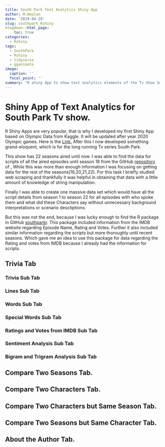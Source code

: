 ```yaml
---
title: South Park Text Analytics Shiny App
author: M.Amalan
date: '2019-04-29'
slug: southpark_Rshiny
blogdown::html_page:
    toc: true
categories:
  - Rshiny
tags:
  - SouthPark
  - Rshiny
  - tidyverse
  - gganimate
image:
  caption: ''
  focal_point: ''
summary: "R shiny App to show text analytics elements of the Tv Show South Park from Season 1 to 22."  
---
```


# Shiny App of Text Analytics for South Park Tv show.

R Shiny Apps are very popular, that is why I developed my first Shiny App based on Olympic Data
from Kaggle. It will be updated after year 2020 Olympic games. Here is the [Link.]()
After this I now developed something grand-eloquent, which is for the long running Tv series
South Park. 

This show has 22 seasons aired until now. I was able to find the data for scripts of all
the aired episodes until season 18 from the GitHub [repository]() 
of [.]() While this was more than enough information I was focusing on getting data for the 
rest of the seasons(19,20,21,22). For this task I briefly studied web scraping and thankfully
it was helpful in obtaining that data with a little amount of knowledge of string manipulation.

Finally I was able to create one massive data set which would have all the script details
from season 1 to season 22 for all episodes with who spoke them and what did these Characters
say without unnecessary background interpretations or scenario desctiptions. 

But this was not the end, because I was lucky enough to find the R package in GitHub
[southparkr](). This package included information from the IMDB website regarding 
Episode Name, Rating and Votes. Further it also included similar information 
regarding the scripts but more thoroughly until recent seasons. Which gave me an idea
to use this package for data regarding the Rating and votes from IMDB because I already
had the information for scripts. 

## Trivia Tab

### Trivia Sub Tab

### Lines Sub Tab

### Words Sub Tab

### Special Words Sub Tab

### Ratings and Votes from IMDB Sub Tab

### Sentiment Analysis Sub Tab

### Bigram and Trigram Analysis Sub Tab

## Compare Two Seasons Tab.

## Compare Two Characters Tab.

## Compare Two Characters but Same Season Tab.

## Compare Two Seasons but Same Character Tab.

## About the Author Tab.


